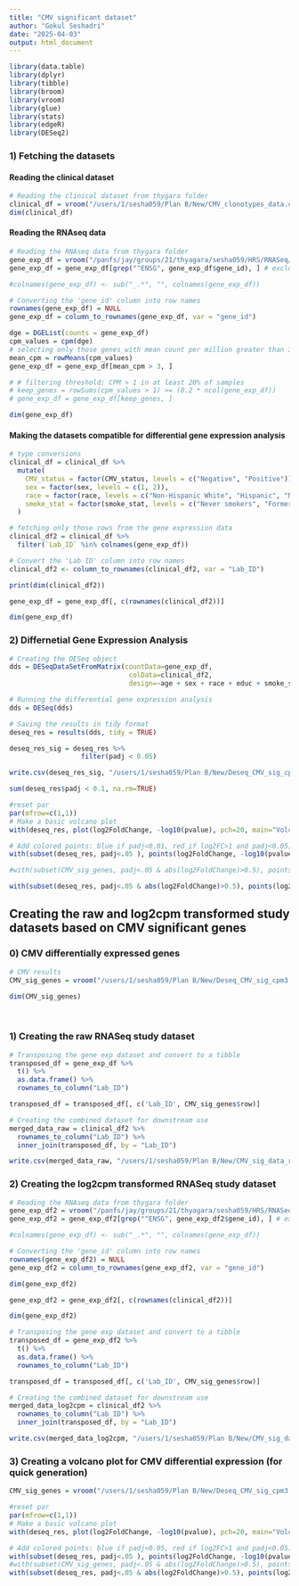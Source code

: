 ```yaml
---
title: "CMV significant dataset"
author: "Gokul Seshadri"
date: "2025-04-03"
output: html_document
---
```


```r
library(data.table)
library(dplyr)
library(tibble)
library(broom)
library(vroom)
library(glue)
library(stats)
library(edgeR)
library(DESeq2)
```

### 1) Fetching the datasets

#### Reading the clinical dataset

```r
# Reading the clinical dataset from thygara folder
clinical_df = vroom("/users/1/sesha059/Plan B/New/CMV_clonotypes_data.csv")
dim(clinical_df)
```

#### Reading the RNAseq data

```r
# Reading the RNAseq data from thygara folder
gene_exp_df = vroom("/panfs/jay/groups/21/thyagara/sesha059/HRS/RNASeq/Final Datasets/Including Flag/HRS_RNASeq_rawcounts_20250304.csv")
gene_exp_df = gene_exp_df[grep("^ENSG", gene_exp_df$gene_id), ] # excluding the intergenic flag

#colnames(gene_exp_df) <- sub("_.*", "", colnames(gene_exp_df))

# Converting the 'gene_id' column into row names
rownames(gene_exp_df) = NULL
gene_exp_df = column_to_rownames(gene_exp_df, var = "gene_id")

dge = DGEList(counts = gene_exp_df)
cpm_values = cpm(dge)
# selecting only those genes with mean count per million greater than 3
mean_cpm = rowMeans(cpm_values)
gene_exp_df = gene_exp_df[mean_cpm > 3, ]

# # filtering threshold: CPM > 1 in at least 20% of samples
# keep_genes = rowSums(cpm_values > 1) >= (0.2 * ncol(gene_exp_df))
# gene_exp_df = gene_exp_df[keep_genes, ]

dim(gene_exp_df)
```

#### Making the datasets compatible for differential gene expression analysis

```r
# type conversions
clinical_df = clinical_df %>%
  mutate(
    CMV_status = factor(CMV_status, levels = c("Negative", "Positive")),
    sex = factor(sex, levels = c(1, 2)),
    race = factor(race, levels = c("Non-Hispanic White", "Hispanic", "Non-Hispanic Black", "Non-Hispanic Other")),
    smoke_stat = factor(smoke_stat, levels = c("Never smokers", "Former smokers", "Current smokers"))
  )

# fetching only those rows from the gene expression data
clinical_df2 = clinical_df %>%
  filter(`Lab_ID` %in% colnames(gene_exp_df))

# Convert the 'Lab ID' column into row names
clinical_df2 <- column_to_rownames(clinical_df2, var = "Lab_ID")

print(dim(clinical_df2))
```

```r
gene_exp_df = gene_exp_df[, c(rownames(clinical_df2))]

dim(gene_exp_df)
```

### 2) Differnetial Gene Expression Analysis

```r
# Creating the DESeq object
dds = DESeqDataSetFromMatrix(countData=gene_exp_df, 
                              colData=clinical_df2, 
                              design=~age + sex + race + educ + smoke_stat + lymp + BMI + comorb_idx + INFLAM_5 + CMV_status)

# Running the differential gene expression analysis
dds = DESeq(dds)

# Saving the results in tidy format
deseq_res = results(dds, tidy = TRUE)
```

```r
deseq_res_sig = deseq_res %>%
                  filter(padj < 0.05)

write.csv(deseq_res_sig, "/users/1/sesha059/Plan B/New/Deseq_CMV_sig_cpm3.csv", row.names = FALSE)
```


```r
sum(deseq_res$padj < 0.1, na.rm=TRUE)
```

```r
#reset par
par(mfrow=c(1,1))
# Make a basic volcano plot
with(deseq_res, plot(log2FoldChange, -log10(pvalue), pch=20, main="Volcano plot for CMV differential expression", xlim=c(-3,3)))

# Add colored points: blue if padj<0.01, red if log2FC>1 and padj<0.05)
with(subset(deseq_res, padj<.05 ), points(log2FoldChange, -log10(pvalue), pch=20, col="blue"))

#with(subset(CMV_sig_genes, padj<.05 & abs(log2FoldChange)>0.5), points(log2FoldChange, -log10(pvalue), pch=20, col="green"))

with(subset(deseq_res, padj<.05 & abs(log2FoldChange)>0.5), points(log2FoldChange, -log10(pvalue), pch=20, col="red"))
```

## Creating the raw and log2cpm transformed study datasets based on CMV significant genes

### 0) CMV differentially expressed genes

```r
# CMV results
CMV_sig_genes = vroom("/users/1/sesha059/Plan B/New/Deseq_CMV_sig_cpm3.csv")

dim(CMV_sig_genes)
```

<br>


### 1) Creating the raw RNASeq study dataset

```r
# Transposing the gene exp dataset and convert to a tibble
transposed_df = gene_exp_df %>%
  t() %>%                        
  as.data.frame() %>%            
  rownames_to_column("Lab_ID")

transposed_df = transposed_df[, c('Lab_ID', CMV_sig_genes$row)]

# Creating the combined dataset for downstream use
merged_data_raw = clinical_df2 %>%            
  rownames_to_column("Lab_ID") %>%
  inner_join(transposed_df, by = "Lab_ID")
```

```r
write.csv(merged_data_raw, "/users/1/sesha059/Plan B/New/CMV_sig_data_raw.csv", row.names = FALSE)
```


### 2) Creating the log2cpm transformed RNASeq study dataset

```r
# Reading the RNAseq data from thygara folder
gene_exp_df2 = vroom("/panfs/jay/groups/21/thyagara/sesha059/HRS/RNASeq/Final Datasets/Including Flag/HRS_RNASeq_log2cpm_20250304.csv")
gene_exp_df2 = gene_exp_df2[grep("^ENSG", gene_exp_df2$gene_id), ] # excluding the intergenic flag

#colnames(gene_exp_df) <- sub("_.*", "", colnames(gene_exp_df))

# Converting the 'gene_id' column into row names
rownames(gene_exp_df2) = NULL
gene_exp_df2 = column_to_rownames(gene_exp_df2, var = "gene_id")

dim(gene_exp_df2)
```

```r
gene_exp_df2 = gene_exp_df2[, c(rownames(clinical_df2))]

dim(gene_exp_df2)
```

```r
# Transposing the gene exp dataset and convert to a tibble
transposed_df = gene_exp_df2 %>%
  t() %>%                        
  as.data.frame() %>%            
  rownames_to_column("Lab_ID")

transposed_df = transposed_df[, c('Lab_ID', CMV_sig_genes$row)]

# Creating the combined dataset for downstream use
merged_data_log2cpm = clinical_df2 %>%            
  rownames_to_column("Lab_ID") %>%
  inner_join(transposed_df, by = "Lab_ID")
```

```r
write.csv(merged_data_log2cpm, "/users/1/sesha059/Plan B/New/CMV_sig_data_log2cpm.csv", row.names = FALSE)
```


### 3) Creating a volcano plot for CMV differential expression (for quick generation)

```r
CMV_sig_genes = vroom("/users/1/sesha059/Plan B/New/Deseq_CMV_sig_cpm3.csv")
```

```r
#reset par
par(mfrow=c(1,1))
# Make a basic volcano plot
with(deseq_res, plot(log2FoldChange, -log10(pvalue), pch=20, main="Volcano plot for CMV differential expression", xlim=c(-3,3)))

# Add colored points: blue if padj<0.05, red if log2FC>1 and padj<0.05)
with(subset(deseq_res, padj<.05 ), points(log2FoldChange, -log10(pvalue), pch=20, col="blue"))
#with(subset(CMV_sig_genes, padj<.05 & abs(log2FoldChange)>0.5), points(log2FoldChange, -log10(pvalue), pch=20, col="green"))
with(subset(deseq_res, padj<.05 & abs(log2FoldChange)>0.5), points(log2FoldChange, -log10(pvalue), pch=20, col="red"))
```

